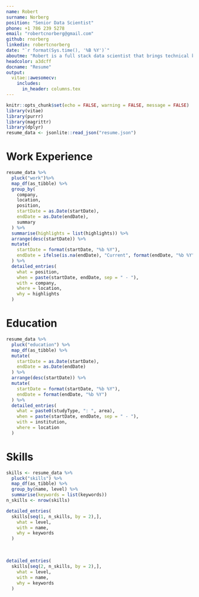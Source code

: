 ```yaml
---
name: Robert
surname: Norberg
position: "Senior Data Scientist"
phone: +1 786 239 5278
email: "robertcnorberg@gmail.com"
github: rnorberg
linkedin: robertcnorberg
date: "`r format(Sys.time(), '%B %Y')`"
aboutme: "Robert is a full stack data scientist that brings technical know-how, practicality, and relentless enthusiasm to all of his work."
headcolor: a3dcff
docname: "Resume"
output: 
  vitae::awesomecv:
    includes:
      in_header: columns.tex
---
```


```r
knitr::opts_chunk$set(echo = FALSE, warning = FALSE, message = FALSE)
library(vitae)
library(purrr)
library(magrittr)
library(dplyr)
resume_data <- jsonlite::read_json("resume.json")
```

# Work Experience

```r
resume_data %>%
  pluck("work")%>%
  map_df(as_tibble) %>%
  group_by(
    company,
    location,
    position,
    startDate = as.Date(startDate),
    endDate = as.Date(endDate),
    summary
  ) %>%
  summarise(highlights = list(highlights)) %>%
  arrange(desc(startDate)) %>%
  mutate(
    startDate = format(startDate, "%b %Y"),
    endDate = ifelse(is.na(endDate), "Current", format(endDate, "%b %Y"))
  ) %>%
  detailed_entries(
    what = position,
    when = paste(startDate, endDate, sep = " - "),
    with = company,
    where = location,
    why = highlights
  )
```

# Education

```r
resume_data %>%
  pluck("education") %>%
  map_df(as_tibble) %>%
  mutate(
    startDate = as.Date(startDate),
    endDate = as.Date(endDate)
  ) %>%
  arrange(desc(startDate)) %>%
  mutate(
    startDate = format(startDate, "%b %Y"),
    endDate = format(endDate, "%b %Y")
  ) %>%
  detailed_entries(
    what = paste0(studyType, ": ", area),
    when = paste(startDate, endDate, sep = " - "),
    with = institution,
    where = location
  )
```

# Skills

```r
skills <- resume_data %>%
  pluck("skills") %>%
  map_df(as_tibble) %>%
  group_by(name, level) %>%
  summarise(keywords = list(keywords))
n_skills <- nrow(skills)
```

:::::: {.cols data-latex=""}

::: {.col data-latex="{0.45\textwidth}"}
```r
detailed_entries(
  skills[seq(1, n_skills, by = 2),],
    what = level,
    with = name,
    why = keywords
  )
```
:::

::: {.col data-latex="{0.1\textwidth}"}
\ 
<!-- an empty Div (with a white space), serving as
a column separator -->
:::

::: {.col data-latex="{0.45\textwidth}"}
```r
detailed_entries(
  skills[seq(2, n_skills, by = 2),],
    what = level,
    with = name,
    why = keywords
  )
```

:::
::::::
